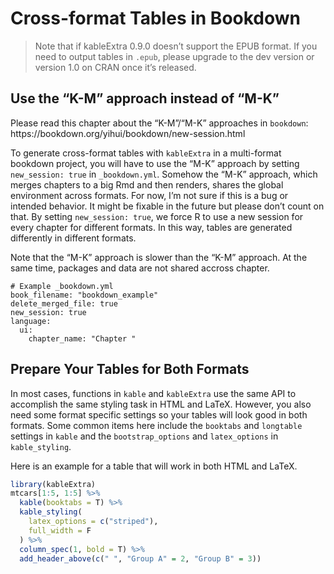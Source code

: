 # Cross-format Tables in Bookdown

> Note that if kableExtra 0.9.0 doesn't support the EPUB format. If you need to output tables in `.epub`, please upgrade to the dev version or version 1.0 on CRAN once it's released.

## Use the "K-M" approach instead of "M-K"
Please read this chapter about the "K-M"/"M-K" approaches in `bookdown`:
https://bookdown.org/yihui/bookdown/new-session.html

To generate cross-format tables with `kableExtra` in a multi-format bookdown project, you will have to use the "M-K" approach by setting `new_session: true` in `_bookdown.yml`. Somehow the "M-K" approach, which merges chapters to a big Rmd and then renders, shares the global environment across formats. For now, I'm not sure if this is a bug or intended behavior. It might be fixable in the future but please don't count on that. By setting `new_session: true`, we force R to use a new session for every chapter for different formats. In this way, tables are generated differently in different formats. 

Note that the "M-K" approach is slower than the "K-M" approach. At the same time, packages and data are not shared accross chapter.

```
# Example _bookdown.yml
book_filename: "bookdown_example"
delete_merged_file: true
new_session: true
language:
  ui:
    chapter_name: "Chapter "
```

## Prepare Your Tables for Both Formats
In most cases, functions in `kable` and `kableExtra` use the same API to accomplish the same styling task in HTML and LaTeX. However, you also need some format specific settings so your tables will look good in both formats. Some common items here include the `booktabs` and `longtable` settings in `kable` and the `bootstrap_options` and `latex_options` in `kable_styling`. 

Here is an example for a table that will work in both HTML and LaTeX.

```r
library(kableExtra)
mtcars[1:5, 1:5] %>%
  kable(booktabs = T) %>% 
  kable_styling(
    latex_options = c("striped"),
    full_width = F
  ) %>%
  column_spec(1, bold = T) %>%
  add_header_above(c(" ", "Group A" = 2, "Group B" = 3))
```